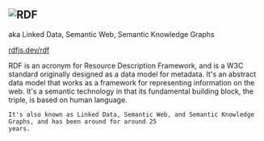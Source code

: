 ## ![RDF](./rdf-logo.png)

aka Linked Data, Semantic Web, Semantic Knowledge Graphs

[rdfjs.dev/rdf](https://rdfjs.dev/rdf)

<aside className="notes">
    RDF is an acronym for Resource Description Framework, and is a W3C standard originally designed as a data model for
    metadata. It's an abstract data model that works as a framework for representing information on the web. It's a
    semantic technology in that its fundamental building block, the triple, is based on human language.

    It's also known as Linked Data, Semantic Web, and Semantic Knowledge Graphs, and has been around for around 25
    years.
</aside>
